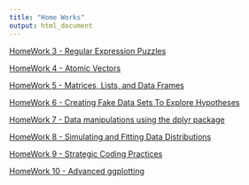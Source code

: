```yaml
---
title: "Home Works"
output: html_document
---
```


[HomeWork 3 - Regular Expression Puzzles](HomeWork_3.html)

[HomeWork 4 - Atomic Vectors](HomeWork_4.html)

[HomeWork 5 - Matrices, Lists, and Data Frames](HomeWork_5.html)

[HomeWork 6 - Creating Fake Data Sets To Explore Hypotheses](HomeWork_6.html)

[HomeWork 7 - Data manipulations using the dplyr package](HomeWork_7.html)

[HomeWork 8 - Simulating and Fitting Data Distributions](HomeWork_8.html)

[HomeWork 9 - Strategic Coding Practices](HomeWork_9.html)

[HomeWork 10 - Advanced ggplotting](HomeWork_10.html)